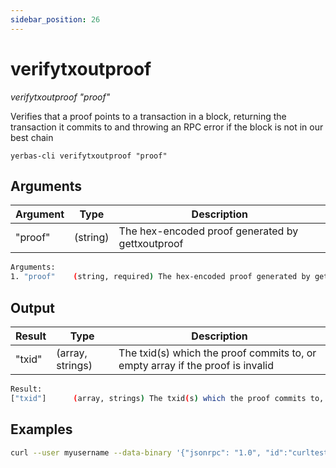 ```yaml
---
sidebar_position: 26
---
```



# verifytxoutproof

_verifytxoutproof "proof"_

Verifies that a proof points to a transaction in a block, returning the transaction it commits to
and throwing an RPC error if the block is not in our best chain

`yerbas-cli verifytxoutproof "proof"`

<!-- <ReactPlayer playing controls url={[
    {src: `${require('./assets/placeholder.webm').default}`, type: 'video/webm'}]} /> -->

## Arguments

| Argument | Type     | Description                                      |
| -------- | -------- | ------------------------------------------------ |
| "proof"  | (string) | The hex-encoded proof generated by gettxoutproof |

```bash
Arguments:
1. "proof"    (string, required) The hex-encoded proof generated by gettxoutproof
```

## Output

| Result | Type             | Description                                                                    |
| ------ | ---------------- | ------------------------------------------------------------------------------ |
| "txid" | (array, strings) | The txid(s) which the proof commits to, or empty array if the proof is invalid |

```bash
Result:
["txid"]      (array, strings) The txid(s) which the proof commits to, or empty array if the proof is invalid
```

## Examples

```bash
curl --user myusername --data-binary '{"jsonrpc": "1.0", "id":"curltest", "method": "gettxoutproof", "params": ["proof"] }' -H 'content-type: text/plain;' http://127.0.0.1:9998/
```
